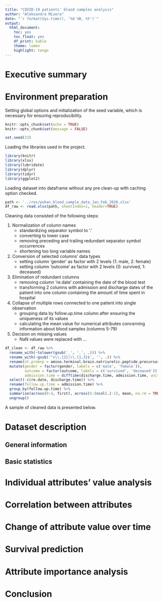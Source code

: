```yaml
---
title: "COVID-19 patients' blood samples analysis"
author: "Aleksandra Mizera"
date: "`r format(Sys.time(), '%d %B, %Y')`"
output: 
  html_document: 
    toc: yes
    toc_float: yes
    df_print: kable
    theme: lumen
    highlight: tango
---
```


# Executive summary
<!-- TODO  -->

# Environment preparation
Setting global options and initialization of the seed variable, which is necessary for ensuring reproducibility.
```r
knitr::opts_chunk$set(echo = TRUE)
knitr::opts_chunk$set(message = FALSE)

set.seed(23)
```

Loading the libraries used in the project.
```r
library(knitr)
library(xlsx)
library(lubridate)
library(dplyr)
library(tidyr)
library(ggplot2)
```

Loading dataset into dataframe without any pre clean-up with caching option checked.
```r
path <- '../res/wuhan_blood_sample_data_Jan_Feb_2020.xlsx'
df_raw <- read.xlsx(path, sheetIndex=1, header=TRUE)
```

Cleaning data consisted of the following steps:

1. Normalization of column names
    + standardizing separator symbol to '.'
    + converting to lower case
    + removing preceding and trailing redundant separator symbol occurrences
    + shortening too long variable names
2. Conversion of selected columns' data types
    + setting column 'gender' as factor with 2 levels {1: male, 2: female}
    + setting column 'outcome' as factor with 2 levels {0: survived, 1: deceased}
3. Elimination of redundant columns
    + removing column 're.date' containing the date of the blood test
    + transforming 2 columns with admission and discharge dates of the patient into one column containing the amount of time spent in hospital
4. Collapse of multiple rows connected to one patient into single observation
    + grouping data by follow.up.time column after ensuring the uniqueness of its values
    + calculating the mean value for numerical attributes concerning information about blood samples (columns 5-79)
5. Decision on missing values
    + NaN values were replaced with ...
  
```r
df_clean <- df_raw %>%
  rename_with(~tolower(gsub('_', '.', .))) %>%
  rename_with(~gsub('^x\\.{3}|\\.{1,3}$', '', .)) %>%
  rename(nt.probnp = amino.terminal.brain.natriuretic.peptide.precursor.nt.probnp) %>%
  mutate(gender = factor(gender, labels = c('male', 'female')),
         outcome = factor(outcome, labels = c('survived', 'deceased')),
         admission.time = difftime(discharge.time, admission.time, units = "auto")) %>%
  select(-c(re.date, discharge.time)) %>%
  rename(follow.up.time = admission.time) %>%
  group_by(follow.up.time) %>%
  summarise(across(0:4, first), across(5:(ncol(.)-1), mean, na.rm = TRUE)) %>%
  ungroup()
```

A sample of cleaned data is presented below.

# Dataset description
<!-- TODO: general information about dataset origin, references -->


## General information
<!-- dataframe dimentions, cols: name, type, units -->

## Basic statistics
<!-- TODO: df summary -->

# Individual attributes' value analysis

# Correlation between attributes

# Change of attribute value over time

# Survival prediction

# Attribute importance analysis

# Conclusion

